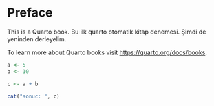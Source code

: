 # Preface {.unnumbered}

This is a Quarto book. Bu ilk quarto otomatik kitap denemesi. Şimdi de yeninden derleyelim.

To learn more about Quarto books visit <https://quarto.org/docs/books>.

```r
a <- 5
b <- 10

c <- a + b

cat("sonuc: ", c)
```
